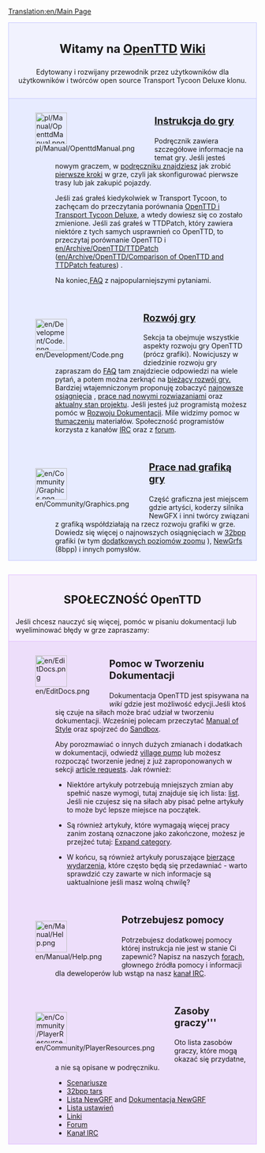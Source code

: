 [[Translation:en/Main Page]]

<div style="background-color: #f1f2fe; border: 1px solid #c7c8fe; margin: 0; padding: 1em 1em 1em 1em; text-align:center">
<div style="font-size:1.7em; font-weight:bold">Witamy na <span class="plainlinks">[http://www.openttd.org/ OpenTTD]</span> [http://pl.wikipedia.org/wiki/Wiki Wiki]</div>
Edytowany i rozwijany przewodnik przez użytkowników dla użytkowników i twórców open source Transport Tycoon Deluxe klonu.
</div>
<div style="background-color: #E7EBFF; border: 1px solid #c7c8fe; border-top:none; padding: 1em 1em 0em 1em; margin-bottom:2em">
<div style="float:left">[[File:pl/Manual/OpenttdManual.png|64px]]</div>
<div style="margin-left:80px; margin-bottom:4em">
<div style="font-size:1.4em; font-weight:bold">[[pl/Manual/Main Page|Instrukcja do gry]]</div>
Podręcznik zawiera szczegółowe informacje na temat gry. Jeśli jesteś nowym graczem, w [[pl/Manual/Tutorial/Main Page|podręczniku znajdziesz]] jak zrobić [[pl/Pierwsze kroki|pierwsze kroki]] w grze, czyli jak skonfigurować pierwsze trasy lub jak zakupić pojazdy.

Jeśli zaś grałeś kiedykolwiek w Transport Tycoon, to zachęcam do przeczytania porównania [[en/Archive/OpenTTD/Changes from TTD|OpenTTD i Transport Tycoon Deluxe]], a wtedy dowiesz się co zostało zmienione. Jeśli zaś grałeś w TTDPatch, który zawiera niektóre z tych samych usprawnień co OpenTTD, to przeczytaj porównanie OpenTTD i [[en/Archive/OpenTTD/TTDPatch]] ([[en/Archive/OpenTTD/Comparison of OpenTTD and TTDPatch features]]) .


Na koniec,[[pl/Archive/Community/FAQ|FAQ]] z najpopularniejszymi pytaniami.
</div>

<div style="float:left">[[File:en/Development/Code.png|64px]]</div>
<div style="margin-left:80px; margin-bottom:4em">
<div style="font-size:1.4em; font-weight:bold">[[en/Development/Main Page|Rozwój gry]]</div>
Sekcja ta obejmuje wszystkie aspekty rozwoju gry OpenTTD (prócz grafiki). Nowicjuszy w dziedzinie rozwoju gry zapraszam do [[en/Development/FAQ development|FAQ]] tam znajdziecie odpowiedzi na wiele pytań, a potem  można zerknąć na [[en/Development/Main Page|bieżący rozwój gry.]]
Bardziej wtajemniczonym proponuję  zobaczyć [[en/Recent and Current Developments|najnowsze osiągnięcia]] , [[en/Archive/Lists/Roadmap|prace nad nowymi rozwiazaniami]] oraz [[en/Archive/Community/Requested features|aktualny stan projektu]]. Jeśli jesteś już programistą możesz pomóc w  [[en/Development/Main Page|Rozwoju Dokumentacji]]. Mile widzimy pomoc w [[en/Archive/Community/Internationalization|tłumaczeniu]] materiałów.
Społeczność programistów korzysta z kanałów [[en/Development/IRC channel|IRC]]  oraz z [http://www.tt-forums.net/viewforum.php?f=33 forum].
</div>

<div style="float:left">[[File:en/Community/Graphics.png|64px]]</div>
<div style="margin-left:80px; margin-bottom:1em; min-height:64px">
<div style="font-size:1.4em; font-weight:bold">[[pl/Development/NewGRF/Main Page|Prace nad grafiką gry]]</div>
Część graficzna jest miejscem gdzie artyści, koderzy silnika NewGFX  i inni twórcy związani z grafiką współdziałają na rzecz rozwoju grafiki w grze. Dowiedz się więcej o najnowszych osiągnięciach w [[en/Archive/Old 32bpp/32bit Graphics Development|32bpp]] grafiki (w tym [[en/Community/NewGRF/Playing with 32 bpp graphics|dodatkowych poziomów zoomu]] ), [[en/Manual/NewGRF|NewGrfs]] (8bpp) i innych pomysłów.
</div>

</div>

<div style="background-color: #F5EDFC; border: 1px solid #E1BBFF; margin: 0; padding: 1em 1em 0em 1em;">
<div style="font-size:1.6em; font-weight:bold; text-align:center">SPOŁECZNOŚĆ OpenTTD</div>
Jeśli chcesz nauczyć się więcej, pomóc w pisaniu dokumentacji lub wyeliminować błędy w grze zapraszamy:
</div>

<div style="background-color: #EDDEFA; border: 1px solid #E1BBFF; border-top:none; padding: 1em 1em 0em 1em;">

<div style="float:left">[[File:en/EditDocs.png|64px]]</div>
<div style="margin-left:80px; margin-bottom:4em">
<div style="font-size:1.4em; font-weight:bold">Pomoc w Tworzeniu Dokumentacji</div>
Dokumentacja OpenTTD jest spisywana na <em>wiki</em> gdzie jest możliwość edycji.Jeśli ktoś się czuje na siłach może brać udział w tworzeniu dokumentacji. Wcześniej polecam przeczytać [[en/Wiki/Manual of Style|Manual of Style]] oraz spojrzeć do [[en/Sandbox|Sandbox]].  

Aby porozmawiać o innych dużych zmianach i dodatkach w dokumentacji, odwiedź [[en/Archive/Community/Village Pump|village pump]] lub możesz rozpocząć tworzenie jednej z już zaproponowanych w sekcji [[en/Requested Articles|article requests]]. Jak również:

*Niektóre artykuły potrzebują mniejszych zmian aby spełnić nasze wymogi, tutaj znajduje się ich lista: [[:Category:en/To do|list]]. Jeśli nie czujesz się na siłach aby pisać pełne artykuły to może być lepsze miejsce na początek. 

*Są również artykuły, które wymagają więcej pracy zanim zostaną oznaczone jako zakończone, możesz je przejżeć tutaj: [[:Category:en/Articles to be expanded|Expand category]]. 

*W końcu, są również artykuły poruszające [[:Category:en/Current events|bierzące wydarzenia]], które często będą się przedawniać - warto sprawdzić czy zawarte w nich informacje są uaktualnione jeśli masz wolną chwilę?
</div>

<div style="float:left">[[File:en/Manual/Help.png|64px]]</div>
<div style="margin-left:80px; margin-bottom:4em">
<div style="font-size:1.4em; font-weight:bold">Potrzebujesz pomocy</div>
Potrzebujesz dodatkowej pomocy której instrukcja nie jest w stanie Ci zapewnić? Napisz na naszych [http://www.tt-forums.net/viewforum.php?f=55 forach], głownego źródła pomocy i informacji dla deweloperów lub wstąp na nasz [[en/Development/IRC channel|kanał IRC]].
</div>

<div style="float:left">[[File:en/Community/PlayerResources.png|64px]]</div>
<div style="margin-left:80px; margin-bottom:1em">
<div style="font-size:1.4em; font-weight:bold">Zasoby graczy'''</div>
Oto lista zasobów graczy, które mogą okazać się przydatne, a nie są opisane w podręczniku.
*[[en/Community/Scenarios/Main Page|Scenariusze]]
*[[en/Archive/Old 32bpp/List of downloadable 32 bpp tars|32bpp tars]]
*[[en/Community/NewGRF/Main Page|Lista NewGRF]] and [[en/Manual/NewGRF|Dokumentacja NewGRF]]
*[[en/Archive/Manual/Settings/Advanced Settings|Lista ustawień]]
*[[en/Archive/Lists/Links|Linki]]
*[http://www.tt-forums.net/viewforum.php?f=55 Forum]
*[[en/Development/IRC channel|Kanał IRC]]
</div>
</div>
